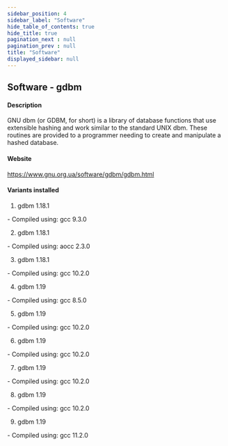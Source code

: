 ```yaml
---
sidebar_position: 4
sidebar_label: "Software"
hide_table_of_contents: true
hide_title: true
pagination_next : null
pagination_prev : null
title: "Software"
displayed_sidebar: null
---
```


## Software - gdbm


#### Description
GNU dbm (or GDBM, for short) is a library of database functions that use extensible hashing and work similar to the standard UNIX dbm. These routines are provided to a programmer needing to create and manipulate a hashed database.

#### Website
https://www.gnu.org.ua/software/gdbm/gdbm.html

#### Variants installed
1. gdbm 1.18.1
<div class="ul-circle">
    - Compiled using: gcc 9.3.0
</div>

2. gdbm 1.18.1
<div class="ul-circle">
    - Compiled using: aocc 2.3.0
</div>

3. gdbm 1.18.1
<div class="ul-circle">
    - Compiled using: gcc 10.2.0
</div>

4. gdbm 1.19
<div class="ul-circle">
    - Compiled using: gcc 8.5.0
</div>

5. gdbm 1.19
<div class="ul-circle">
    - Compiled using: gcc 10.2.0
</div>

6. gdbm 1.19
<div class="ul-circle">
    - Compiled using: gcc 10.2.0
</div>

7. gdbm 1.19
<div class="ul-circle">
    - Compiled using: gcc 10.2.0
</div>

8. gdbm 1.19
<div class="ul-circle">
    - Compiled using: gcc 10.2.0
</div>

9. gdbm 1.19
<div class="ul-circle">
    - Compiled using: gcc 11.2.0
</div>

